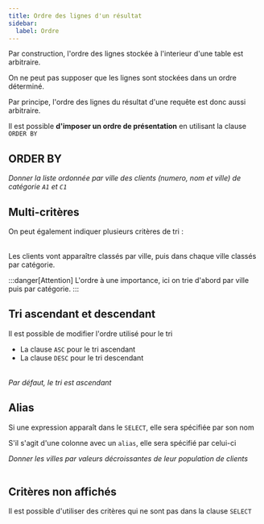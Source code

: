 ```yaml
---
title: Ordre des lignes d'un résultat
sidebar:
  label: Ordre
---
```



<Slide>

Par construction, l'ordre des lignes stockée à l'interieur d'une table est arbitraire.

On ne peut pas supposer que les lignes sont stockées dans un ordre déterminé.

Par principe, l'ordre des lignes du résultat d'une requête est donc aussi arbitraire.

Il est possible **d'imposer un ordre de présentation** en utilisant la clause `ORDER BY`

</Slide>
<Slide>

## ORDER BY

_Donner la liste ordonnée par ville des clients (numero, nom et ville) de catégorie `A1` et `C1`_

<Table
  sqliteDB="public/sample/ecommerce/ecommerce-fr-erd-v2.sqlite"
  title="Clients de catégorie A1 et C1"
  showSQL="true"
  query={`
  SELECT ville, nom, categorie
  FROM Clients
  WHERE categorie IN ('A1', 'C1')
  ORDER BY ville;
`}
/>

</Slide>
<Slide>

## Multi-critères

On peut également indiquer plusieurs critères de tri :

<Table
  sqliteDB="public/sample/ecommerce/ecommerce-fr-erd-v2.sqlite"
  title="Clients classés par ville et catégorie"
  showSQL="true"
  query={`
  SELECT ville, categorie, nom
  FROM Clients
  ORDER BY ville, categorie;
`}
/>

Les clients vont apparaître classés par ville, puis dans chaque ville classés par catégorie.

:::danger[Attention]
L'ordre à une importance, ici on trie d'abord par ville puis par catégorie.
:::

</Slide>
<Slide>

## Tri ascendant et descendant

Il est possible de modifier l'ordre utilisé pour le tri

  * La clause  `ASC`  pour le tri ascendant
  * La clause  `DESC`  pour le tri descendant

<Table
  sqliteDB="public/sample/ecommerce/ecommerce-fr-erd-v2.sqlite"
  title="Tri descendant"
  showSQL="true"
  query={`
  SELECT ville, categorie, nom
  FROM Clients
  ORDER BY ville DESC, categorie ASC;
`}
/>

_Par défaut, le tri est ascendant_

</Slide>
<Slide>

## Alias

Si une expression apparaît dans le `SELECT`, elle sera spécifiée par son nom

S'il s'agit d'une colonne avec un `alias`, elle sera spécifié par celui-ci

_Donner les villes par valeurs décroissantes de leur population de clients_

<Table
  sqliteDB="public/sample/ecommerce/ecommerce-fr-erd-v2.sqlite"
  title="Avec des alias"
  showSQL="true"
  query={`
  SELECT ville, COUNT(*) AS 'Population'
  FROM Clients
  ORDER BY Population
`}
/>

</Slide>
<Slide>

## Critères non affichés

Il est possible d'utiliser des critères qui ne sont pas dans la clause `SELECT`

<Table
  sqliteDB="public/sample/ecommerce/ecommerce-fr-erd-v2.sqlite"
  title="Avec des alias"
  showSQL="true"
  query={`
  SELECT numeroCommande, numeroProduit, quantite
  FROM Details D, Produits P
  WHERE D.numeroProduit = P.numero
  ORDER BY numeroCommande, (quantite * P.prix) DESC;
`}
/>

</Slide>
